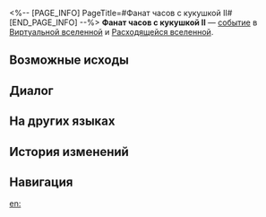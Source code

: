 <%-- [PAGE_INFO]
PageTitle=#Фанат часов с кукушкой II#
[END_PAGE_INFO] --%>
{{Дополнить}}
{{ВВ Событие Инфобокс
|id                 = 19601-3
|Название           = 
|Изображение        = Событие ВВ Близнецы.png
|Испытание_в_вв     = Неизвестно
|Испытание_в_рое    = Неизвестно
|Испытание_в_зиш    = 
|Испытание_в_рв     = Неизвестно
|Испытание_в_облнеп = Неизвестно
|Требования         = 
|Пред               = 
|След               = 
|Упоминания         = 
|Порядок            = 055
|Порядок_рв         = 064
}}
'''Фанат часов с кукушкой II''' — [[Расходящаяся вселенная/События|событие]] в [[Виртуальная вселенная|Виртуальной вселенной]] и [[Расходящаяся вселенная|Расходящейся вселенной]].

==Возможные исходы==
{{Возможные исходы
|Выбор_1 = Ещё раз принять Часы с кукушкой
|Результат_1 = Получить случайную негативную диковину из серии Часы с кукушкой, а также благословение 2★.
|Режимы_1  = вв,рой

|Выбор_2 = Ещё раз принять Часы с кукушкой
|Результат_2 = Получить случайные негативные диковины из серии Часы с кукушкой: 1, а также благословения Пути, требуемого для уравнения: 2.
|Режимы_2  = рв

|Выбор_3 = Принять Часы с кукушкой
|Результат_3 = Получить случайные негативные диковины из серии Часы с кукушкой: 1, а также уже имеющиеся компоненты: 3.
|Режимы_3  = облнеп

|Выбор_4 = Вернуть ему Часы с кукушкой
|Результат_4 = Отказаться от всех Часов с кукушкой.
}}

==Диалог==
{{Диалог Начало}}
:{{tx}}
{{Диалог Конец}}

==На других языках==
{{На других языках
|en   = The Cuckoo Clock Fanatic (II)
|zhs  = 咕咕钟狂热粉丝（其二）
|zht  = 咕咕鐘狂熱愛好者（其二）
|ja   = {{Rubi|鳩時計|はとどけい}}の{{Rubi|熱狂的|ねっきょうてき}}ファン（2）
|ko   = 뻐꾸기 시계의 광팬 (2)
|es   = El fanático del reloj de cuco II
|fr   = Collectionneur de coucous (II)
|ru   = Фанат часов с кукушкой II
|th   = แฟนคลับผู้คลั่งไคล้ Cuckoo Clock (2)
|vi   = Fan Cuồng Đồng Hồ Cúc Cu 2
|de   = Der Kuckucksuhren-Fanatiker (Teil 2)
|id   = Fanatik Jam Cuckoo (2)
|pt   = O Fanático dos Relógios Cuco (II)
}}

==История изменений==
{{История изменений|null}}

==Навигация==
{{События ВВ Навбокс}}

[[en:]]
